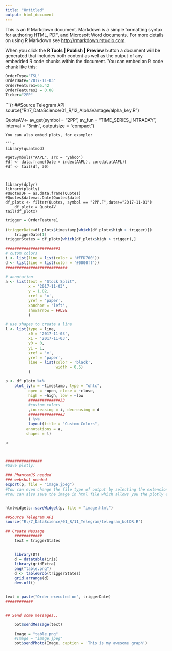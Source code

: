 ```yaml
---
title: "Untitled"
output: html_document
---
```


This is an R Markdown document. Markdown is a simple formatting syntax for authoring HTML, PDF, and Microsoft Word documents. For more details on using R Markdown see <http://rmarkdown.rstudio.com>.

When you click the **R Tools | Publish | Preview** button a document will be generated that includes both content as well as the output of any embedded R code chunks within the document. You can embed an R code chunk like this:

```r
OrderType="TSL"
OrderDate="2017-11-03"
OrderFeature1=65.42
OrderFeatures2 = 0.08
Ticker="2PP"
```

```{r
##Source Telegram API
source("R:/7_DataScience/01_R/12_AlphaVantage/alpha_key.R")

QuoteAV<- av_get(symbol = "2PP", av_fun = "TIME_SERIES_INTRADAY", interval = "5min", outputsize = "compact")
```
You can also embed plots, for example:

```r

library(quantmod)

#getSymbols("AAPL", src = 'yahoo')
#df <- data.frame(Date = index(AAPL), coredata(AAPL))
#df <- tail(df, 30)



library(dplyr)
library(plotly)
#QuotesDF = as.data.frame(Quotes)
#Quotes$date=as.Date(Quotes$date)
df_plotx <- filter(Quotes, symbol == "2PP.F",date>="2017-11-01")
    df_plotx = QuoteAV
tail(df_plotx)

```

```r

trigger = OrderFeature1
    
(triggerDate=df_plotx$timestamp[which(df_plotx$high > trigger)])
    triggerDate[1]
triggerStates = df_plotx[which(df_plotx$high > trigger),]
```


```r
#######################3
# cutom colors
i <- list(line = list(color = '#FFD700'))
d <- list(line = list(color = '#0000ff'))
###########################

# annotation
a <- list(text = "Stock Split",
          x = '2017-11-03',
          y = 1.02,
          xref = 'x',
          yref = 'paper',
          xanchor = 'left',
          showarrow = FALSE
          )

# use shapes to create a line
l <- list(type = line,
          x0 = '2017-11-03',
          x1 = '2017-11-03',
          y0 = 0,
          y1 = 1,
          xref = 'x',
          yref = 'paper',
          line = list(color = 'black',
                      width = 0.5)
          )

p <- df_plotx %>%
    plot_ly(x = ~timestamp, type = "ohlc",
          open = ~open, close = ~close,
          high = ~high, low = ~low
          ##############33
          #custom colors
          ,increasing = i, decreasing = d
          ###############3
          ) %>%
          layout(title = "Custom Colors",
         annotations = a,
         shapes = l)

p



################
#Save plotly:

### PhantomJS needed
### webshot needed
export(p, file = "image.jpeg")
#You can even change the file type of output by selecting the extension as .png, jpeg or .pdf.
#You can also save the image in html file which allows you the plotly experience like zooming or showing annotations by using htmlwidgets::saveWidget:


htmlwidgets::saveWidget(p, file = "image.html")


```

```r
##Source Telegram API
source("R:/7_DataScience/01_R/11_Telegram/telegram_botDR.R")

## Create Message
    ############
    text = triggerStates


    library(DT)
    d = datatable(iris)
    library(gridExtra)
    png("table.png")
    d <- tableGrob(triggerStates)
    grid.arrange(d)
    dev.off()


text = paste("Order executed on", triggerDate)
############


## Send some messages..

    bot$sendMessage(text)

    Image = "table.png"
    #Image = "image.jpeg"
    bot$sendPhoto(Image, caption = 'This is my awesome graph')

```



